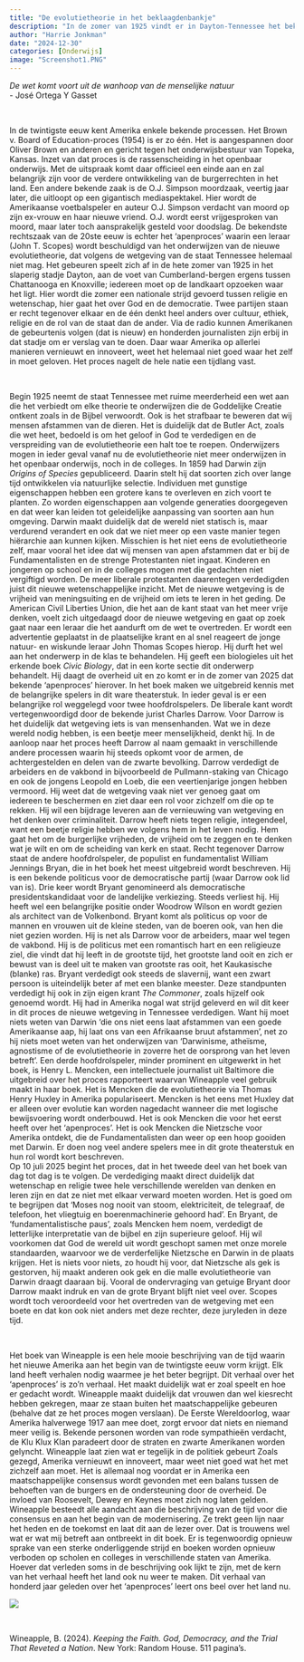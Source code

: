 ```yaml
---
title: "De evolutietheorie in het beklaagdenbankje"
description: "In de zomer van 1925 vindt er in Dayton-Tennessee het bekendste Amerikaanse proces van de twintigste eeuw plaats, het 'apenproces' waar de evolutietheorie van Darwin in het beklaagdenbankje staat. De evolutietheorie onderwijzen op scholen en colleges mag niet meer. Religie en wetenschap staan recht tegenover elkaar en de strijd houdt Amerika in zijn greep. Het boek *Keeping the Faith. God, Democracy, and the Trial That Reveted a Nation* van Branda Wineapple laat zien hoe verschillend wordt gedacht over cultuur, ethiek, religie en de rol van de staat. Wineapple trekt geen lijnen naar het heden en de toekomst en laat dat helemaal aan de lezer over. Met deze inzichten is dat goed te doen." 
author: "Harrie Jonkman"
date: "2024-12-30"
categories: [Onderwijs]
image: "Screenshot1.PNG"
---
```


*De wet komt voort uit de wanhoop van de menselijke natuur* \
-   José Ortega Y Gasset

<br>

In de twintigste eeuw kent Amerika enkele bekende processen. Het Brown v. Board of Education-proces (1954) is er zo één. Het is aangespannen door Oliver Brown en anderen en gericht tegen het onderwijsbestuur van Topeka, Kansas. Inzet van dat proces is de rassenscheiding in het openbaar onderwijs. Met de uitspraak komt daar officieel een einde aan en zal belangrijk zijn voor de verdere ontwikkeling van de burgerrechten in het land. Een andere bekende zaak is de O.J. Simpson moordzaak, veertig jaar later, die uitloopt op een gigantisch mediaspektakel. Hier wordt de Amerikaanse voetbalspeler en auteur O.J. Simpson verdacht van moord op zijn ex-vrouw en haar nieuwe vriend. O.J. wordt eerst vrijgesproken van moord, maar later toch aansprakelijk gesteld voor doodslag. De bekendste rechtszaak van de 20ste eeuw is echter het ‘apenproces’ waarin een leraar (John T. Scopes) wordt beschuldigd van het onderwijzen van de nieuwe evolutietheorie, dat volgens de wetgeving van de staat Tennessee helemaal niet mag. Het gebeuren speelt zich af in de hete zomer van 1925 in het slaperig stadje Dayton, aan de voet van Cumberland-bergen ergens tussen Chattanooga en Knoxville; iedereen moet op de landkaart opzoeken waar het ligt. Hier wordt die zomer een nationale strijd gevoerd tussen religie en wetenschap, hier gaat het over God en de democratie. Twee partijen staan er recht tegenover elkaar en de één denkt heel anders over cultuur, ethiek, religie en de rol van de staat dan de ander. Via de radio kunnen Amerikanen de gebeurtenis volgen (dat is nieuw) en honderden journalisten zijn erbij in dat stadje om er verslag van te doen. Daar waar Amerika op allerlei manieren vernieuwt en innoveert, weet het helemaal niet goed waar het zelf in moet geloven. Het proces nagelt de hele natie een tijdlang vast.

<br>

Begin 1925 neemt de staat Tennessee met ruime meerderheid een wet aan die het verbiedt om elke theorie te onderwijzen die de Goddelijke Creatie ontkent zoals in de Bijbel verwoordt. Ook is het strafbaar te beweren dat wij mensen afstammen van de dieren. Het is duidelijk dat de Butler Act, zoals die wet heet, bedoeld is om het geloof in God te verdedigen en de verspreiding van de evolutietheorie een halt toe te roepen. Onderwijzers mogen in ieder geval vanaf nu de evolutietheorie niet meer onderwijzen in het openbaar onderwijs, noch in de colleges. In 1859 had Darwin zijn *Origins of Species* gepubliceerd. Daarin stelt hij dat soorten zich over lange tijd ontwikkelen via natuurlijke selectie. Individuen met gunstige eigenschappen hebben een grotere kans te overleven en zich voort te planten. Zo worden eigenschappen aan volgende generaties doorgegeven en dat weer kan leiden tot geleidelijke aanpassing van soorten aan hun omgeving. Darwin maakt duidelijk dat de wereld niet statisch is, maar verdurend verandert en ook dat we niet meer op een vaste manier tegen hiërarchie aan kunnen kijken. Misschien is het niet eens de evolutietheorie zelf, maar vooral het idee dat wij mensen van apen afstammen dat er bij de Fundamentalisten en de strenge Protestanten niet ingaat. Kinderen en jongeren op school en in de colleges mogen met die gedachten niet vergiftigd worden. De meer liberale protestanten daarentegen verdedigden juist dit nieuwe wetenschappelijke inzicht. Met de nieuwe wetgeving is de vrijheid van meningsuiting en de vrijheid om iets te leren in het geding. De American Civil Liberties Union, die het aan de kant staat van het meer vrije denken, voelt zich uitgedaagd door de nieuwe wetgeving en gaat op zoek gaat naar een leraar die het aandurft om de wet te overtreden. Er wordt een advertentie geplaatst in de plaatselijke krant en al snel reageert de jonge natuur- en wiskunde leraar John Thomas Scopes hierop. Hij durft het wel aan het onderwerp in de klas te behandelen. Hij geeft een biologieles uit het erkende boek *Civic Biology*, dat in een korte sectie dit onderwerp behandelt. Hij daagt de overheid uit en zo komt er in de zomer van 2025 dat bekende ‘apenproces’ hierover. In het boek maken we uitgebreid kennis met de belangrijke spelers in dit ware theaterstuk. In ieder geval is er een belangrijke rol weggelegd voor twee hoofdrolspelers. De liberale kant wordt vertegenwoordigd door de bekende jurist Charles Darrow. Voor Darrow is het duidelijk dat wetgeving iets is van mensenhanden. Wat we in deze wereld nodig hebben, is een beetje meer menselijkheid, denkt hij. In de aanloop naar het proces heeft Darrow al naam gemaakt in verschillende andere processen waarin hij steeds opkomt voor de armen, de achtergestelden en delen van de zwarte bevolking. Darrow verdedigt de arbeiders en de vakbond in bijvoorbeeld de Pullmann-staking van Chicago en ook de jongens Leopold en Loeb, die een veertienjarige jongen hebben vermoord. Hij weet dat de wetgeving vaak niet ver genoeg gaat om iedereen te beschermen en ziet daar een rol voor zichzelf om die op te rekken. Hij wil een bijdrage leveren aan de vernieuwing van wetgeving en het denken over criminaliteit. Darrow heeft niets tegen religie, integendeel, want een beetje religie hebben we volgens hem in het leven nodig. Hem gaat het om de burgerlijke vrijheden, de vrijheid om te zeggen en te denken wat je wilt en om de scheiding van kerk en staat. Recht tegenover Darrow staat de andere hoofdrolspeler, de populist en fundamentalist William Jennings Bryan, die in het boek het meest uitgebreid wordt beschreven. Hij is een bekende politicus voor de democratische partij (waar Darrow ook lid van is). Drie keer wordt Bryant genomineerd als democratische presidentskandidaat voor de landelijke verkiezing. Steeds verliest hij. Hij heeft wel een belangrijke positie onder Woodrow Wilson en wordt gezien als architect van de Volkenbond. Bryant komt als politicus op voor de mannen en vrouwen uit de kleine steden, van de boeren ook, van hen die niet gezien worden. Hij is net als Darrow voor de arbeiders, maar wel tegen de vakbond. Hij is de politicus met een romantisch hart en een religieuze ziel, die vindt dat hij leeft in de grootste tijd, het grootste land ooit en zich er bewust van is deel uit te maken van grootste ras ooit, het Kaukasische (blanke) ras. Bryant verdedigt ook steeds de slavernij, want een zwart persoon is uiteindelijk beter af met een blanke meester. Deze standpunten verdedigt hij ook in zijn eigen krant *The Commoner*, zoals hijzelf ook genoemd wordt. Hij had in Amerika nogal wat strijd geleverd en wil dit keer in dit proces de nieuwe wetgeving in Tennessee verdedigen. Want hij moet niets weten van Darwin ‘die ons niet eens laat afstammen van een goede Amerikaanse aap, hij laat ons van een Afrikaanse bruut afstammen’, net zo hij niets moet weten van het onderwijzen van ‘Darwinisme, atheïsme, agnostisme of de evolutietheorie in zoverre het de oorsprong van het leven betreft’. Een derde hoofdrolspeler, minder prominent en uitgewerkt in het boek, is Henry L. Mencken, een intellectuele journalist uit Baltimore die uitgebreid over het proces rapporteert waarvan Wineapple veel gebruik maakt in haar boek. Het is Mencken die de evolutietheorie via Thomas Henry Huxley in Amerika populariseert. Mencken is het eens met Huxley dat er alleen over evolutie kan worden nagedacht wanneer die met logische bewijsvoering wordt onderbouwd. Het is ook Mencken die voor het eerst heeft over het ‘apenproces’. Het is ook Mencken die Nietzsche voor Amerika ontdekt, die de Fundamentalisten dan weer op een hoop gooiden met Darwin. Er doen nog veel andere spelers mee in dit grote theaterstuk en hun rol wordt kort beschreven.     
Op 10 juli 2025 begint het proces, dat in het tweede deel van het boek van dag tot dag is te volgen. De verdediging maakt direct duidelijk dat wetenschap en religie twee hele verschillende werelden van denken en leren zijn en dat ze niet met elkaar verward moeten worden. Het is goed om te begrijpen dat ‘Moses nog nooit van stoom, elektriciteit, de telegraaf, de telefoon, het vliegtuig en boerenmachinerie gehoord had’. En Bryant, de ‘fundamentalistische paus’, zoals Mencken hem noem, verdedigt de letterlijke interpretatie van de bijbel en zijn superieure geloof. Hij wil voorkomen dat God de wereld uit wordt geschopt samen met onze morele standaarden, waarvoor we de verderfelijke Nietzsche en Darwin in de plaats krijgen. Het is niets voor niets, zo houdt hij voor, dat Nietzsche als gek is gestorven, hij maakt anderen ook gek en die malle evolutietheorie van Darwin draagt daaraan bij. Vooral de ondervraging van getuige Bryant door Darrow maakt indruk en van de grote Bryant blijft niet veel over. Scopes wordt toch veroordeeld voor het overtreden van de wetgeving met een boete en dat kon ook niet anders met deze rechter, deze juryleden in deze tijd.

<br>

Het boek van Wineapple is een hele mooie beschrijving van de tijd waarin het nieuwe Amerika aan het begin van de twintigste eeuw vorm krijgt. Elk land heeft verhalen nodig waarmee je het beter begrijpt. Dit verhaal over het ‘apenproces’ is zo’n verhaal. Het maakt duidelijk wat er zoal speelt en hoe er gedacht wordt. Wineapple maakt duidelijk dat vrouwen dan wel kiesrecht hebben gekregen, maar ze staan buiten het maatschappelijke gebeuren (behalve dat ze het proces mogen verslaan). De Eerste Wereldoorlog, waar Amerika halverwege 1917 aan mee doet, zorgt ervoor dat niets en niemand meer veilig is. Bekende personen worden van rode sympathieën verdacht, de Klu Klux Klan paradeert door de straten en zwarte Amerikanen worden gelyncht. Wineapple laat zien wat er tegelijk in de politiek gebeurt Zoals gezegd, Amerika vernieuwt en innoveert, maar weet niet goed wat het met zichzelf aan moet. Het is allemaal nog voordat er in Amerika een maatschappelijke consensus wordt gevonden met een balans tussen de behoeften van de burgers en de ondersteuning door de overheid. De invloed van Roosevelt, Dewey en Keynes moet zich nog laten gelden. Wineapple besteedt alle aandacht aan die beschrijving van de tijd voor die consensus en aan het begin van de modernisering. Ze trekt geen lijn naar het heden en de toekomst en laat dit aan de lezer over. Dat is trouwens wel wat er wat mij betreft aan ontbreekt in dit boek. Er is tegenwoordig opnieuw sprake van een sterke onderliggende strijd en boeken worden opnieuw verboden op scholen en colleges in verschillende staten van Amerika. Hoever dat verleden soms in de beschrijving ook lijkt te zijn, met de kern van het verhaal heeft het land ook nu weer te maken. Dit verhaal van honderd jaar geleden over het ‘apenproces’ leert ons beel over het land nu.

![](Screenshot1.png)

<br>

Wineapple, B. (2024). *Keeping the Faith. God, Democracy, and the Trial That Reveted a Nation*. New York: Random House. 511 pagina’s.

